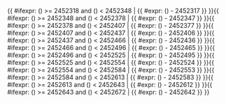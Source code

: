 <includeonly>{{ #ifexpr: ({{{1}}}) >= 2452318 and ({{{1}}}) < 2452348 | {{ #expr: ({{{1}}}) - 2452317 }} }}{{ #ifexpr: ({{{1}}}) >= 2452348 and ({{{1}}}) < 2452378 | {{ #expr: ({{{1}}}) - 2452347 }} }}{{ #ifexpr: ({{{1}}}) >= 2452378 and ({{{1}}}) < 2452407 | {{ #expr: ({{{1}}}) - 2452377 }} }}{{ #ifexpr: ({{{1}}}) >= 2452407 and ({{{1}}}) < 2452437 | {{ #expr: ({{{1}}}) - 2452406 }} }}{{ #ifexpr: ({{{1}}}) >= 2452437 and ({{{1}}}) < 2452466 | {{ #expr: ({{{1}}}) - 2452436 }} }}{{ #ifexpr: ({{{1}}}) >= 2452466 and ({{{1}}}) < 2452496 | {{ #expr: ({{{1}}}) - 2452465 }} }}{{ #ifexpr: ({{{1}}}) >= 2452496 and ({{{1}}}) < 2452525 | {{ #expr: ({{{1}}}) - 2452495 }} }}{{ #ifexpr: ({{{1}}}) >= 2452525 and ({{{1}}}) < 2452554 | {{ #expr: ({{{1}}}) - 2452524 }} }}{{ #ifexpr: ({{{1}}}) >= 2452554 and ({{{1}}}) < 2452584 | {{ #expr: ({{{1}}}) - 2452553 }} }}{{ #ifexpr: ({{{1}}}) >= 2452584 and ({{{1}}}) < 2452613 | {{ #expr: ({{{1}}}) - 2452583 }} }}{{ #ifexpr: ({{{1}}}) >= 2452613 and ({{{1}}}) < 2452643 | {{ #expr: ({{{1}}}) - 2452612 }} }}{{ #ifexpr: ({{{1}}}) >= 2452643 and ({{{1}}}) < 2452672 | {{ #expr: ({{{1}}}) - 2452642 }} }}</includeonly><noinclude>{{Chinese calendar/doc}}

[[Category:使用了分析程序的模板|{{PAGENAME}}]]

</noinclude>